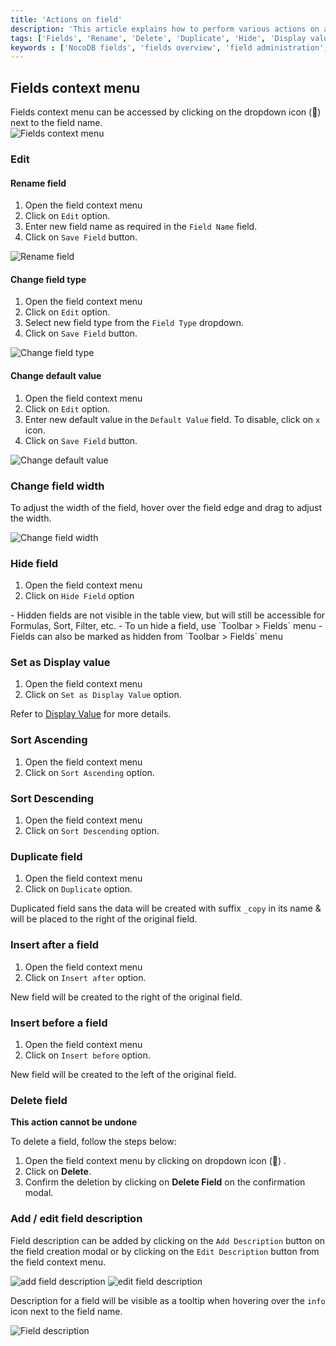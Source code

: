 ```yaml
---
title: 'Actions on field'
description: 'This article explains how to perform various actions on a field- like rename, change field type, default, field width, record height, show/hide.'
tags: ['Fields', 'Rename', 'Delete', 'Duplicate', 'Hide', 'Display value', 'Sort', 'Record Height', 'Field Width']
keywords : ['NocoDB fields', 'fields overview', 'field administration', 'field organization']
---
```



## Fields context menu
Fields context menu can be accessed by clicking on the dropdown icon (🔽) next to the field name.  
![Fields context menu](/img/v2/fields/fields-context-menu.png)

### Edit
#### Rename field
1. Open the field context menu
2. Click on `Edit` option.
3. Enter new field name as required in the `Field Name` field.
4. Click on `Save Field` button.
  
![Rename field](/img/v2/fields/fields-edit-2.png)

#### Change field type
1. Open the field context menu
2. Click on `Edit` option.
3. Select new field type from the `Field Type` dropdown.
4. Click on `Save Field` button.

![Change field type](/img/v2/fields/fields-edit-3.png)

#### Change default value
1. Open the field context menu
2. Click on `Edit` option.
3. Enter new default value in the `Default Value` field. To disable, click on `x` icon.
4. Click on `Save Field` button.

![Change default value](/img/v2/fields/fields-edit-4.png)

### Change field width
To adjust the width of the field, hover over the field edge and drag to adjust the width.
  
![Change field width](/img/v2/fields/fields-width.png)

### Hide field
1. Open the field context menu
2. Click on `Hide Field` option 

<Callout type="note">
- Hidden fields are not visible in the table view, but will still be accessible for Formulas, Sort, Filter, etc.
- To un hide a field, use `Toolbar > Fields` menu
- Fields can also be marked as hidden from `Toolbar > Fields` menu
</Callout>

### Set as Display value
1. Open the field context menu
2. Click on `Set as Display Value` option.

Refer to [Display Value](/fields/display-value) for more details.

### Sort Ascending
1. Open the field context menu
2. Click on `Sort Ascending` option.

### Sort Descending
1. Open the field context menu
2. Click on `Sort Descending` option.

### Duplicate field
1. Open the field context menu
2. Click on `Duplicate` option.

Duplicated field sans the data will be created with suffix `_copy` in its name & will be placed to the right of the original field.

### Insert after a field
1. Open the field context menu
2. Click on `Insert after` option.

New field will be created to the right of the original field.

### Insert before a field
1. Open the field context menu
2. Click on `Insert before` option.

New field will be created to the left of the original field.

### Delete field

<Callout type="info">**This action cannot be undone**</Callout>

To delete a field, follow the steps below:
1. Open the field context menu by clicking on dropdown icon (🔽) .
2. Click on **Delete**.
3. Confirm the deletion by clicking on **Delete Field** on the confirmation modal.

### Add / edit field description

Field description can be added by clicking on the `Add Description` button on the field creation modal or by clicking on the `Edit Description` button from the field context menu. 

![add field description](/img/v2/fields/add-field-description.png)
![edit field description](/img/v2/fields/edit-field-description.png)


Description for a field will be visible as a tooltip when hovering over the `info` icon next to the field name.

![Field description](/img/v2/fields/fields-description.png)

